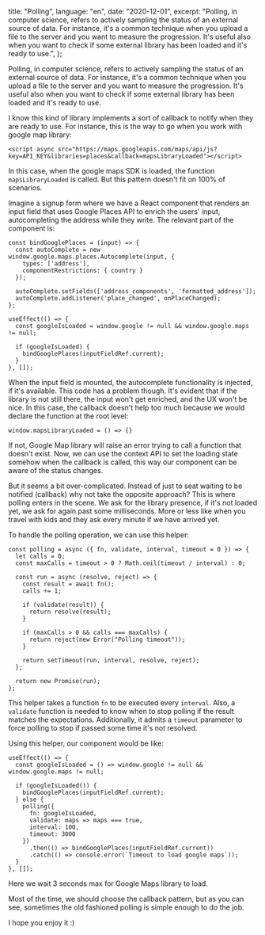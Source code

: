   title: "Polling",
  language: "en",
  date: "2020-12-01",
  excerpt:
    "Polling, in computer science, refers to actively sampling the status of an external source of data. For instance, it's a common technique when you upload a file to the server and you want to measure the progression. It's useful also when you want to check if some external library has been loaded and it's ready to use.",
};

Polling, in computer science, refers to actively sampling the status of an external source of data. For instance, it's a common technique when you upload a file to the server and you want to measure the progression. It's useful also when you want to check if some external library has been loaded and it's ready to use.

I know this kind of library implements a sort of callback to notify when they are ready to use. For instance, this is the way to go when you work with google map library:

```
<script async src="https://maps.googleapis.com/maps/api/js?key=API_KEY&libraries=places&callback=mapsLibraryLoaded"></script>
```

In this case, when the google maps SDK is loaded, the function `mapsLibraryLoaded` is called. But this pattern doesn't fit on 100% of scenarios.

Imagine a signup form where we have a React component that renders an input field that uses Google Places API to enrich the users' input, autocompleting the address while they write. The relevant part of the component is:

```
const bindGooglePlaces = (input) => {
  const autoComplete = new window.google.maps.places.Autocomplete(input, {
    types: ['address'],
    componentRestrictions: { country }
  });

  autoComplete.setFields(['address_components', 'formatted_address']);
  autoComplete.addListener('place_changed', onPlaceChanged);
};

useEffect(() => {
  const googleIsLoaded = window.google != null && window.google.maps != null;

  if (googleIsLoaded) {
    bindGooglePlaces(inputFieldRef.current);
  }
}, []);
```

When the input field is mounted, the autocomplete functionality is injected, if it's available. This code has a problem though. It's evident that if the library is not still there, the input won't get enriched, and the UX won't be nice. In this case, the callback doesn't help too much because we would declare the function at the root level:

```
window.mapsLibraryLoaded = () => {}
```

If not, Google Map library will raise an error trying to call a function that doesn't exist. Now, we can use the context API to set the loading state somehow when the callback is called, this way our component can be aware of the status changes.

But it seems a bit over-complicated. Instead of just to seat waiting to be notified (callback) why not take the opposite approach? This is where polling enters in the scene. We ask for the library presence, if it's not loaded yet, we ask for again past some milliseconds. More or less like when you travel with kids and they ask every minute if we have arrived yet.

To handle the polling operation, we can use this helper:

```
const polling = async ({ fn, validate, interval, timeout = 0 }) => {
  let calls = 0;
  const maxCalls = timeout > 0 ? Math.ceil(timeout / interval) : 0;

  const run = async (resolve, reject) => {
    const result = await fn();
    calls += 1;

    if (validate(result)) {
      return resolve(result);
    }

    if (maxCalls > 0 && calls === maxCalls) {
      return reject(new Error("Polling timeout"));
    }

    return setTimeout(run, interval, resolve, reject);
  };

  return new Promise(run);
};
```

This helper takes a function `fn` to be executed every `interval`. Also, a `validate` function is needed to know when to stop polling if the result matches the expectations. Additionally, it admits a `timeout` parameter to force polling to stop if passed some time it's not resolved.

Using this helper, our component would be like:

```
useEffect(() => {
  const googleIsLoaded = () => window.google != null && window.google.maps != null;

  if (googleIsLoaded()) {
    bindGooglePlaces(inputFieldRef.current);
  } else {
    polling({
      fn: googleIsLoaded,
      validate: maps => maps === true,
      interval: 100,
      timeout: 3000
    })
      .then(() => bindGooglePlaces(inputFieldRef.current))
      .catch(() => console.error(`Timeout to load google maps`));
  }
}, []);
```

Here we wait 3 seconds max for Google Maps library to load.

Most of the time, we should choose the callback pattern, but as you can see, sometimes the old fashioned polling is simple enough to do the job.

I hope you enjoy it :)
